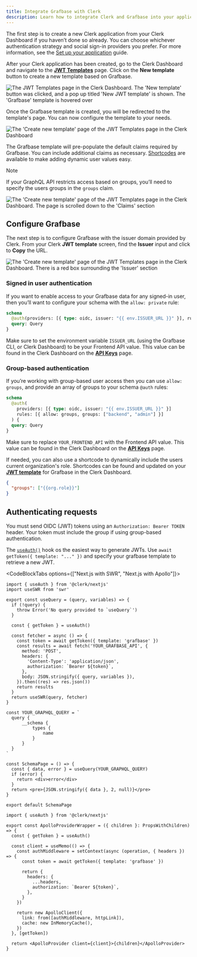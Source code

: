 ```yaml
---
title: Integrate Grafbase with Clerk
description: Learn how to integrate Clerk and Grafbase into your application
---
```


The first step is to create a new Clerk application from your Clerk Dashboard if you haven’t done so already. You can choose whichever authentication strategy and social sign-in providers you prefer. For more information, see the [Set up your application](/docs/quickstarts/setup-clerk) guide.

After your Clerk application has been created, go to the Clerk Dashboard and navigate to the **[JWT Templates](https://dashboard.clerk.com/last-active?path=jwt-templates)** page. Click on the **New template** button to create a new template based on Grafbase.

![The JWT Templates page in the Clerk Dashboard. The 'New template' button was clicked, and a pop up titled 'New JWT template' is shown. The 'Grafbase' template is hovered over](/docs/images/integrations/grafbase/jwt-template.webp)

Once the Grafbase template is created, you will be redirected to the template's page. You can now configure the template to your needs.

![The 'Create new template' page of the JWT Templates page in the Clerk Dashboard](/docs/images/integrations/grafbase/create-template.webp)

The Grafbase template will pre-populate the default claims required by Grafbase. You can include additional claims as necessary. [Shortcodes](/docs/backend-requests/making/jwt-templates#shortcodes) are available to make adding dynamic user values easy.

> [!NOTE]
> If your GraphQL API restricts access based on groups, you’ll need to specify the users groups in the `groups` claim.

![The 'Create new template' page of the JWT Templates page in the Clerk Dashboard. The page is scrolled down to the 'Claims' section](/docs/images/integrations/grafbase/template-shortcodes.webp)

## Configure Grafbase

The next step is to configure Grafbase with the issuer domain provided by Clerk. From your Clerk **JWT template** screen, find the **Issuer** input and click to **Copy** the URL.

![The 'Create new template' page of the JWT Templates page in the Clerk Dashboard. There is a red box surrounding the 'Issuer' section](/docs/images/integrations/grafbase/template-issuer.webp)

### Signed in user authentication

If you want to enable access to your Grafbase data for any signed-in user, then you’ll want to configure your schema with the `allow: private` rule:

```graphql
schema
  @auth(providers: [{ type: oidc, issuer: "{{ env.ISSUER_URL }}" }], rules: [{ allow: private }]) {
  query: Query
}
```

Make sure to set the environment variable `ISSUER_URL` (using the Grafbase CLI, or Clerk Dashboard) to be your Frontend API value. This value can be found in the Clerk Dashboard on the **[API Keys](https://dashboard.clerk.com/last-active?path=api-keys)** page.

### Group-based authentication

If you’re working with group-based user access then you can use `allow: groups`, and provide an array of groups to your schema `@auth` rules:

```graphql
schema
  @auth(
    providers: [{ type: oidc, issuer: "{{ env.ISSUER_URL }}" }]
    rules: [{ allow: groups, groups: ["backend", "admin"] }]
  ) {
  query: Query
}
```

Make sure to replace `YOUR_FRONTEND_API` with the Frontend API value. This value can be found in the Clerk Dashboard on the **[API Keys](https://dashboard.clerk.com/last-active?path=api-keys)** page.

If needed, you can also use a shortcode to dynamically include the users current organization's role. Shortcodes can be found and updated on your **[JWT template](https://dashboard.clerk.com/last-active?path=jwt-templates)** for Grafbase in the Clerk Dashboard.

```json
{
  "groups": ["{{org.role}}"]
}
```

## Authenticating requests

You must send OIDC (JWT) tokens using an `Authorization: Bearer TOKEN` header. Your token must include the group if using group-based authentication.

The [`useAuth()`](/docs/references/react/use-auth) hook os the easiest way to generate JWTs. Use `await getToken({ template: "..." })` and specify your grafbase template to retrieve a new JWT.

<CodeBlockTabs options={["Next.js with SWR", "Next.js with Apollo"]}>
  ```tsx
  import { useAuth } from '@clerk/nextjs'
  import useSWR from 'swr'

  export const useQuery = (query, variables) => {
    if (!query) {
      throw Error('No query provided to `useQuery`')
    }

    const { getToken } = useAuth()

    const fetcher = async () => {
      const token = await getToken({ template: 'grafbase' })
      const results = await fetch('YOUR_GRAFBASE_API', {
        method: 'POST',
        headers: {
          'Content-Type': 'application/json',
          authorization: `Bearer ${token}`,
        },
        body: JSON.stringify({ query, variables }),
      }).then((res) => res.json())
      return results
    }
    return useSWR(query, fetcher)
  }

  const YOUR_GRAPHQL_QUERY = `
  	query {
  		__schema {
  			types {
  				name
  			}
  		}
  	}
  `

  const SchemaPage = () => {
    const { data, error } = useQuery(YOUR_GRAPHQL_QUERY)
    if (error) {
      return <div>error</div>
    }
    return <pre>{JSON.stringify({ data }, 2, null)}</pre>
  }

  export default SchemaPage
  ```

  ```tsx
  import { useAuth } from '@clerk/nextjs'

  export const ApolloProviderWrapper = ({ children }: PropsWithChildren) => {
    const { getToken } = useAuth()

    const client = useMemo(() => {
      const authMiddleware = setContext(async (operation, { headers }) => {
        const token = await getToken({ template: 'grafbase' })

        return {
          headers: {
            ...headers,
            authorization: `Bearer ${token}`,
          },
        }
      })

      return new ApolloClient({
        link: from([authMiddleware, httpLink]),
        cache: new InMemoryCache(),
      })
    }, [getToken])

    return <ApolloProvider client={client}>{children}</ApolloProvider>
  }
  ```
</CodeBlockTabs>

